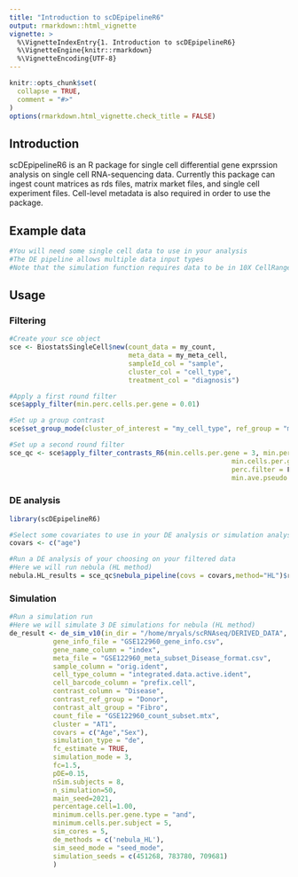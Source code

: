 ```yaml
---
title: "Introduction to scDEpipelineR6"
output: rmarkdown::html_vignette
vignette: >
  %\VignetteIndexEntry{1. Introduction to scDEpipelineR6}
  %\VignetteEngine{knitr::rmarkdown}
  %\VignetteEncoding{UTF-8}
---
```


```r
knitr::opts_chunk$set(
  collapse = TRUE,
  comment = "#>"
)
options(rmarkdown.html_vignette.check_title = FALSE)
```

## Introduction

scDEpipelineR6 is an R package for single cell differential gene exprssion analysis on single cell 
RNA-sequencing data. Currently this package can ingest count matrices as rds files, matrix market files, and single cell experiment files. Cell-level metadata is also required in order to use the package.

## Example data
```r

#You will need some single cell data to use in your analysis
#The DE pipeline allows multiple data input types
#Note that the simulation function requires data to be in 10X CellRanger v2 format

```

## Usage

### Filtering
```r
#Create your sce object
sce <- BiostatsSingleCell$new(count_data = my_count,
                              meta_data = my_meta_cell,
                              sampleId_col = "sample",
                              cluster_col = "cell_type",
                              treatment_col = "diagnosis")

#Apply a first round filter
sce$apply_filter(min.perc.cells.per.gene = 0.01)

#Set up a group contrast
sce$set_group_mode(cluster_of_interest = "my_cell_type", ref_group = "my_ref_group", alt_group = "my_alt_group")

#Set up a second round filter
sce_qc <- sce$apply_filter_contrasts_R6(min.cells.per.gene = 3, min.perc.cells.per.gene = 0.1, perc.cells.filter = T,
                                                        min.cells.per.gene.type = "or", cells.per.gene.filter = T,
                                                        perc.filter = F, perc.filter.type = "and", perc_threshold = 0.75,
                                                        min.ave.pseudo.bulk.cpm = 1, pseudo.bulk.cpm.filter = F, min.cells.per.subj = 5)
```

### DE analysis

```r
library(scDEpipelineR6)

#Select some covariates to use in your DE analysis or simulation analysis
covars <- c("age")

#Run a DE analysis of your choosing on your filtered data
#Here we will run nebula (HL method)
nebula.HL_results = sce_qc$nebula_pipeline(covs = covars,method="HL")$res.tab

```

### Simulation

```r

#Run a simulation run
#Here we will simulate 3 DE simulations for nebula (HL method)
de_result <- de_sim_v10(in_dir = "/home/mryals/scRNAseq/DERIVED_DATA",
           gene_info_file = "GSE122960_gene_info.csv",
           gene_name_column = "index",
           meta_file = "GSE122960_meta_subset_Disease_format.csv",
           sample_column = "orig.ident",
           cell_type_column = "integrated.data.active.ident",
           cell_barcode_column = "prefix.cell",
           contrast_column = "Disease",
           contrast_ref_group = "Donor",
           contrast_alt_group = "Fibro",
           count_file = "GSE122960_count_subset.mtx",
           cluster = "AT1",
           covars = c("Age","Sex"),
           simulation_type = "de",
           fc_estimate = TRUE,
           simulation_mode = 3,
           fc=1.5,
           pDE=0.15,
           nSim.subjects = 8,
           n_simulation=50,
           main_seed=2021,
           percentage.cell=1.00,
           minimum.cells.per.gene.type = "and",
           minimum.cells.per.subject = 5,
           sim_cores = 5,
           de_methods = c('nebula_HL'),
           sim_seed_mode = "seed_mode",
           simulation_seeds = c(451268, 783780, 709681)
           )

```
